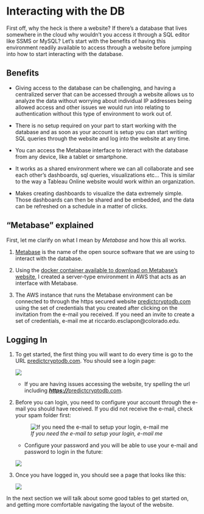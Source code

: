 # Interacting with the DB

First off, why the heck is there a website? If there's a database that lives somewhere in the cloud why wouldn't you access it through a SQL editor like SSMS or MySQL? Let's start with the benefits of having this environment readily available to access through a website before jumping into how to start interacting with the database.

## Benefits
- Giving access to the database can be challenging, and having a centralized server that can be accessed through a website allows us to analyze the data without worrying about individual IP addresses being allowed access and other issues we would run into relating to authentication without this type of environment to work out of.

- There is no setup required on your part to start working with the database and as soon as your account is setup you can start writing SQL queries through the website and log into the website at any time. 

- You can access the Metabase interface to interact with the database from any device, like a tablet or smartphone.

- It works as a shared environment where we can all collaborate and see each other's dashboards, sql queries, visualizations etc... This is similar to the way a Tableau Online website would work within an organization.

- Makes creating dashboards to visualize the data extremely simple. Those dashboards can then be shared and be embedded, and the data can be refreshed on a schedule in a matter of clicks.

## "Metabase" explained 

First, let me clarify on what I mean by *Metabase* and how this all works. 

1. [Metabase](https://www.metabase.com/) is the name of the open source software that we are using to interact with the database.

2. Using the [docker container available to download on Metabase's website](https://hub.docker.com/r/metabase/metabase/), I created a server-type environment in AWS that acts as an interface with Metabase.

3. The AWS instance that runs the Metabase environment can be connected to through the https secured website [predictcryptodb.com](https://predictcryptodb.com) using the set of credentials that you created after clicking on the invitation from the e-mail you received. If you need an invite to create a set of credentials, e-mail me at riccardo.esclapon@colorado.edu.


## Logging In

1. To get started, the first thing you will want to do every time is go to the URL [predictcryptodb.com](https://predictcryptodb.com). You should see a login page:

    ![](images/MetabaseLogin.jpg)
    
    + If you are having issues accessing the website, try spelling the url including [***https://***predictcryptodb.com](https://predictcryptodb.com). 

2. Before you can login, you need to configure your account through the e-mail you should have received. If you did not receive the e-mail, check your spam folder first:

    ![*If you need the e-mail to setup your login, e-mail me*](images/MetabaseInvite.jpg)
    
    + Configure your password and you will be able to use your e-mail and password to login in the future:
    
    ![](images/MetabaseSetPassword.png)

3. Once you have logged in, you should see a page that looks like this:

    ![](images/MetabaseDashboard.png)

In the next section we will talk about some good tables to get started on, and getting more comfortable navigating the layout of the website.





